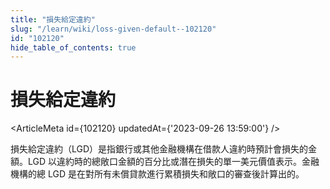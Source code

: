 ```yaml
---
title: "損失給定違約"
slug: "/learn/wiki/loss-given-default--102120"
id: "102120"
hide_table_of_contents: true
---
```



# 損失給定違約

<ArticleMeta id={102120} updatedAt={'2023-09-26 13:59:00'} />
<div className='border-solid border-b border-t-0 my-4 border-[var(--ifm-color-gray-300)]' />

損失給定違約（LGD）是指銀行或其他金融機構在借款人違約時預計會損失的金額。LGD 以違約時的總敞口金額的百分比或潛在損失的單一美元價值表示。金融機構的總 LGD 是在對所有未償貸款進行累積損失和敞口的審查後計算出的。
